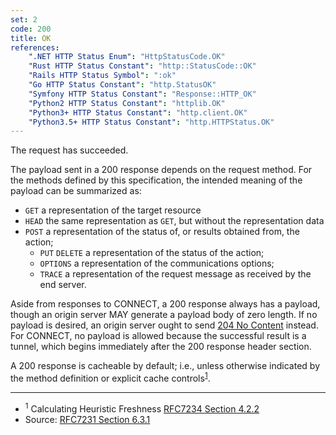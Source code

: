 ```yaml
---
set: 2
code: 200
title: OK
references:
    ".NET HTTP Status Enum": "HttpStatusCode.OK"
    "Rust HTTP Status Constant": "http::StatusCode::OK"
    "Rails HTTP Status Symbol": ":ok"
    "Go HTTP Status Constant": "http.StatusOK"
    "Symfony HTTP Status Constant": "Response::HTTP_OK"
    "Python2 HTTP Status Constant": "httplib.OK"
    "Python3+ HTTP Status Constant": "http.client.OK"
    "Python3.5+ HTTP Status Constant": "http.HTTPStatus.OK"
---
```


<CodeTitle code={code} title={title} />

The request has succeeded.

The payload sent in a 200 response depends on the request method. For the methods defined by this specification, the intended meaning of the payload can be summarized as:

* `GET` a representation of the target resource
* `HEAD` the same representation as `GET`, but without the representation data
* `POST` a representation of the status of, or results obtained from, the action;
    * `PUT` `DELETE` a representation of the status of the action;
    * `OPTIONS` a representation of the communications options;
    * `TRACE` a representation of the request message as received by the end server.

Aside from responses to CONNECT, a 200 response always has a payload, though an origin server MAY generate a payload body of zero length. If no payload is desired, an origin server ought to send [204 No Content](/204) instead.  For CONNECT, no payload is allowed because the successful result is a tunnel, which begins immediately after the 200 response header section.

A 200 response is cacheable by default; i.e., unless otherwise indicated by the method definition or explicit cache controls<sup>[1](#ref-1)</sup>.

---

* <span id="ref-1"><sup>1</sup> Calculating Heuristic Freshness [RFC7234 Section 4.2.2][2]</span>
* Source: [RFC7231 Section 6.3.1][1]

[1]: <https://tools.ietf.org/html/rfc7231#section-6.3.1>
[2]: <https://tools.ietf.org/html/rfc7234#section-4.2.2>
